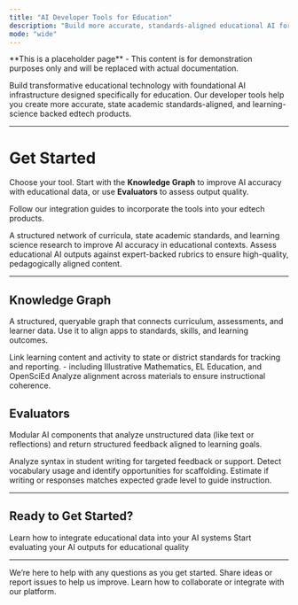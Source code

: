 ```yaml
---
title: "AI Developer Tools for Education"
description: "Build more accurate, standards-aligned educational AI for edtech"
mode: "wide"
---
```


<Warning>
  **This is a placeholder page** - This content is for demonstration purposes only and will be replaced with actual documentation.
</Warning>

Build transformative educational technology with foundational AI infrastructure designed specifically for education. Our developer tools help you create more accurate, state academic standards-aligned, and learning-science backed edtech products.

---

# Get Started

Choose your tool. Start with the **Knowledge Graph** to improve AI accuracy with educational data, or use **Evaluators** to assess output quality.

Follow our integration guides to incorporate the tools into your edtech products.


<Columns cols={2}>

  
<Card title="Knowledge Graph" img="/images/KG.png">
   A structured network of curricula, state academic standards, and learning science research to improve AI accuracy in educational contexts.
</Card>
  
<Card title="Evaluator" img="/images/Evals.png">
  Assess educational AI outputs against expert-backed rubrics to ensure high-quality, pedagogically aligned content.
</Card>

</Columns>

---

## Knowledge Graph

A structured, queryable graph that connects curriculum, assessments, and learner data. Use it to align apps to standards, skills, and learning outcomes.

<CardGroup cols={3}>
  <Card title="State Academic Standards" icon="certificate">
    Link learning content and activity to state or district standards for tracking and reporting.
  </Card>
  <Card title="Research-backed curricula" icon="book">
    - including Illustrative Mathematics, EL Education, and OpenSciEd
  </Card>
  <Card title="Coherence Map" icon="diagram-project">
    Analyze alignment across materials to ensure instructional coherence.
  </Card>
</CardGroup>

## Evaluators

Modular AI components that analyze unstructured data (like text or reflections) and return structured feedback aligned to learning goals.

<CardGroup cols={3}>
  <Card title="Sentence Structure" icon="pen-line">
    Analyze syntax in student writing for targeted feedback or support.
  </Card>
  <Card title="Vocabulary Evaluator" icon="book">
    Detect vocabulary usage and identify opportunities for scaffolding.
  </Card>
  <Card title="Grade Level Appropiateness" icon="bars-progress" horizontal="false">
    Estimate if writing  or responses matches expected grade level to guide instruction.
  </Card>
</CardGroup>

---

## Ready to Get Started?

<CardGroup cols={2}>
  <Card title="Knowledge Graph Documentation" icon="book" href="/knowledge-graph/getting-started">
    Learn how to integrate educational data into your AI systems
  </Card>
  <Card title="Evaluators Documentation" icon="clipboard-check" href="/evaluators/getting-started">
    Start evaluating your AI outputs for educational quality
  </Card>
</CardGroup>

---

<CardGroup cols={3}>
  <Card title="Help" icon="circle-info" color="#838383" href>
    We’re here to help with any questions as you get started.
  </Card>
  <Card title="Feedback" icon="message-lines" color="#838383" href="/evaluators/getting-started">
    Share ideas or report issues to help us improve.
  </Card>
  <Card title="Partner with us" icon="handshake" color="#838383" href="/evaluators/getting-started">
    Learn how to collaborate or integrate with our platform.
  </Card>
</CardGroup>